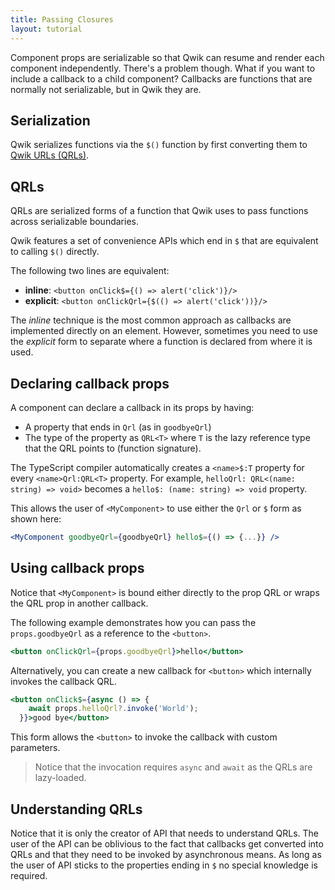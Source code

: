 ```yaml
---
title: Passing Closures
layout: tutorial
---
```


Component props are serializable so that Qwik can resume and render each component independently. There's a problem though. What if you want to include a callback to a child component? Callbacks are functions that are normally not serializable, but in Qwik they are.

## Serialization

Qwik serializes functions via the `$()` function by first converting them to [Qwik URLs (QRLs)](/docs/advanced/qrl). 

## QRLs

QRLs are serialized forms of a function that Qwik uses to pass functions across serializable boundaries. 

Qwik features a set of convenience APIs which end in `$` that are equivalent to calling `$()` directly.

The following two lines are equivalent:

- **inline**: `<button onClick$={() => alert('click')}/>`
- **explicit**: `<button onClickQrl={$(() => alert('click'))}/>`

The *inline* technique is the most common approach as callbacks are implemented directly on an element. However, sometimes you need to use the *explicit* form to separate where a function is declared from where it is used.

## Declaring callback props

A component can declare a callback in its props by having:

- A property that ends in `Qrl` (as in `goodbyeQrl`)
- The type of the property as `QRL<T>` where `T` is the lazy reference type that the QRL points to (function signature).

The TypeScript compiler automatically creates a `<name>$:T` property for every `<name>Qrl:QRL<T>` property. For example, `helloQrl: QRL<(name: string) => void>` becomes a `hello$: (name: string) => void` property.

This allows the user of `<MyComponent>` to use either the `Qrl` or `$` form as shown here:

```jsx
<MyComponent goodbyeQrl={goodbyeQrl} hello$={() => {...}} />
```

## Using callback props

Notice that `<MyComponent>` is bound either directly to the prop QRL or wraps the QRL prop in another callback.

The following example demonstrates how you can pass the `props.goodbyeQrl` as a reference to the `<button>`.

```jsx
<button onClickQrl={props.goodbyeQrl}>hello</button>
```

Alternatively, you can create a new callback for `<button>` which internally invokes the callback QRL.

```jsx
<button onClick$={async () => {
    await props.helloQrl?.invoke('World');
  }}>good bye</button>
```

This form allows the `<button>` to invoke the callback with custom parameters.

> Notice that the invocation requires `async` and `await` as the QRLs are lazy-loaded.

## Understanding QRLs

Notice that it is only the creator of API that needs to understand QRLs. The user of the API can be oblivious to the fact that callbacks get converted into QRLs and that they need to be invoked by asynchronous means. As long as the user of API sticks to the properties ending in `$` no special knowledge is required.
